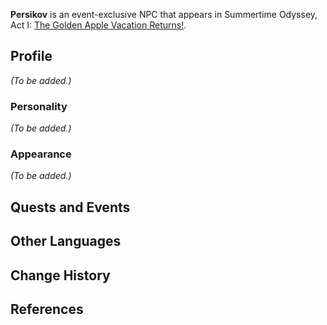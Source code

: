 {{Meta
<!-- Remove this template after adding the missing info -->
|missing_NPC_profile  = yes
}}
{{Character Infobox
|type             = Event NPC
|image            = NPC Persikov.png
|region           = Golden Apple Archipelago
|affiliation      = Fatui
|title            = Fatui Researcher
|voiceEN          = [https://www.stuartkrugvo.com/ Stuart Krug]<ref>Twitter: [https://twitter.com/stuartkrugvo/status/1548043910240354305 EN VA Self Announcement]</ref>
}}
'''Persikov''' is an event-exclusive NPC that appears in Summertime Odyssey, Act I: [[The Golden Apple Vacation Returns!]].

==Profile==
<!-- Detailed story/lore information goes here -->
''(To be added.)''

===Personality===
''(To be added.)''

===Appearance===
<!-- Keep appearance section short and concise. Limit to 2 paragraphs with 3-4 sentences each. -->
''(To be added.)''

==Quests and Events==
{{Quest Appearances}}

==Other Languages==
{{Other Languages
|default_hidden = 1
|en      = Persikov
|zhs     = 佩尔西科夫
|zhs_rm  = Pèi'ěrxīkēfū
|zht     = 佩爾西科夫
|zht_rm  = Pèi'ěrxīkēfū
|ja      = ペルシーコフ
|ja_rm   = Perushiikofu
|ko      = 페르시코프
|ko_rm   = Pereusikopeu
|es      = Persikov
|fr      = Persikov
|ru      = Персиков
|th      = Persikov
|vi      = Persikov
|de      = Persikov
|id      = Persikov
|pt      = Persikov
}}

==Change History==
{{Change History|2.8}}

==References==
{{Reflist}}